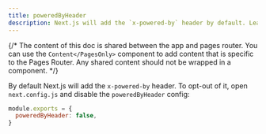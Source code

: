 ```yaml
---
title: poweredByHeader
description: Next.js will add the `x-powered-by` header by default. Learn to opt-out of it here.
---
```


{/* The content of this doc is shared between the app and pages router. You can use the `Content</PagesOnly>` component to add content that is specific to the Pages Router. Any shared content should not be wrapped in a component. */}

By default Next.js will add the `x-powered-by` header. To opt-out of it, open `next.config.js` and disable the `poweredByHeader` config:

```js filename="next.config.js"
module.exports = {
  poweredByHeader: false,
}
```
